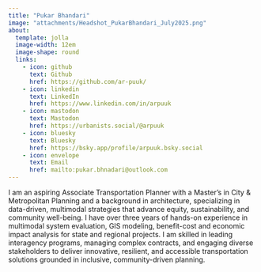 ```yaml
---
title: "Pukar Bhandari"
image: "attachments/Headshot_PukarBhandari_July2025.png"
about:
  template: jolla
  image-width: 12em
  image-shape: round
  links:
    - icon: github
      text: Github
      href: https://github.com/ar-puuk/
    - icon: linkedin
      text: LinkedIn
      href: https://www.linkedin.com/in/arpuuk
    - icon: mastodon
      text: Mastodon
      href: https://urbanists.social/@arpuuk
    - icon: bluesky
      text: Bluesky
      href: https://bsky.app/profile/arpuuk.bsky.social
    - icon: envelope
      text: Email
      href: mailto:pukar.bhnadari@outlook.com
---
```


I am an aspiring Associate Transportation Planner with a Master’s in City & Metropolitan Planning and a background in architecture, specializing in data-driven, multimodal strategies that advance equity, sustainability, and community well-being. I have over three years of hands-on experience in multimodal system evaluation, GIS modeling, benefit-cost and economic impact analysis for state and regional projects. I am skilled in leading interagency programs, managing complex contracts, and engaging diverse stakeholders to deliver innovative, resilient, and accessible transportation solutions grounded in inclusive, community-driven planning.
